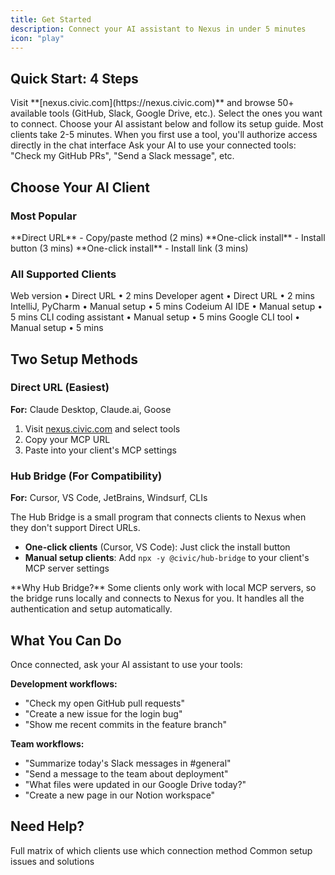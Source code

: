 ```yaml
---
title: Get Started
description: Connect your AI assistant to Nexus in under 5 minutes
icon: "play"
---
```


## Quick Start: 4 Steps

<Steps>
  <Step title="Select Your Tools">
    Visit **[nexus.civic.com](https://nexus.civic.com)** and browse 50+ available tools (GitHub, Slack, Google Drive, etc.). Select the ones you want to connect.
  </Step>
  <Step title="Connect Your AI Client">
    Choose your AI assistant below and follow its setup guide. Most clients take 2-5 minutes.
  </Step>
  <Step title="Authorize Your Tools">
    When you first use a tool, you'll authorize access directly in the chat interface
  </Step>
  <Step title="Start Using">
    Ask your AI to use your connected tools: "Check my GitHub PRs", "Send a Slack message", etc.
  </Step>
</Steps>

## Choose Your AI Client

### Most Popular

<CardGroup cols={3}>
  <Card title="Claude Desktop" icon="desktop" href="/nexus/quickstart/clients/claude-desktop">
    **Direct URL** - Copy/paste method (2 mins)
  </Card>
  <Card title="Cursor" icon="cursor-click" href="/nexus/quickstart/clients/cursor">
    **One-click install** - Install button (3 mins)
  </Card>
  <Card title="VS Code" icon="code" href="/nexus/quickstart/clients/vscode">
    **One-click install** - Install link (3 mins)
  </Card>
</CardGroup>

### All Supported Clients

<CardGroup cols={3}>
  <Card title="Claude.ai" icon="globe" href="/nexus/quickstart/clients/claude-web">
    Web version • Direct URL • 2 mins
  </Card>
  <Card title="Goose" icon="terminal" href="/nexus/quickstart/clients/goose">
    Developer agent • Direct URL • 2 mins  
  </Card>
  <Card title="JetBrains IDEs" icon="command" href="/nexus/quickstart/clients/jetbrains">
    IntelliJ, PyCharm • Manual setup • 5 mins
  </Card>
  <Card title="Windsurf" icon="wind" href="/nexus/quickstart/clients/windsurf">
    Codeium AI IDE • Manual setup • 5 mins
  </Card>
  <Card title="Claude Code" icon="terminal" href="/nexus/quickstart/clients/claude-code">
    CLI coding assistant • Manual setup • 5 mins
  </Card>
  <Card title="Gemini CLI" icon="google" href="/nexus/quickstart/clients/gemini">
    Google CLI tool • Manual setup • 5 mins
  </Card>
</CardGroup>

## Two Setup Methods

### Direct URL (Easiest)
**For:** Claude Desktop, Claude.ai, Goose

1. Visit [nexus.civic.com](https://nexus.civic.com) and select tools
2. Copy your MCP URL  
3. Paste into your client's MCP settings

### Hub Bridge (For Compatibility)  
**For:** Cursor, VS Code, JetBrains, Windsurf, CLIs

The Hub Bridge is a small program that connects clients to Nexus when they don't support Direct URLs.

- **One-click clients** (Cursor, VS Code): Just click the install button
- **Manual setup clients**: Add `npx -y @civic/hub-bridge` to your client's MCP server settings

<Info>
**Why Hub Bridge?** Some clients only work with local MCP servers, so the bridge runs locally and connects to Nexus for you. It handles all the authentication and setup automatically.
</Info>

## What You Can Do

Once connected, ask your AI assistant to use your tools:

**Development workflows:**
- "Check my open GitHub pull requests"  
- "Create a new issue for the login bug"
- "Show me recent commits in the feature branch"

**Team workflows:**
- "Summarize today's Slack messages in #general"
- "Send a message to the team about deployment"
- "What files were updated in our Google Drive today?"
- "Create a new page in our Notion workspace"

## Need Help?

<CardGroup cols={2}>
  <Card title="Client Compatibility" icon="table" href="/nexus/reference/client-compatibility">
    Full matrix of which clients use which connection method
  </Card>
  <Card title="Troubleshooting" icon="wrench" href="/nexus/troubleshooting">
    Common setup issues and solutions
  </Card>
</CardGroup>
